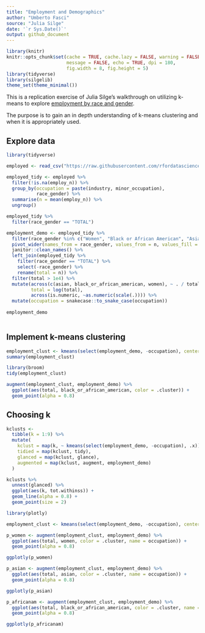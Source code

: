 ```yaml
---
title: "Employment and Demographics"
author: "Umberto Fasci"
source: "Julia Silge"
date: '`r Sys.Date()`'
output: github_document
---
```


```r
library(knitr)
knitr::opts_chunk$set(cache = TRUE, cache.lazy = FALSE, warning = FALSE,
                      message = FALSE, echo = TRUE, dpi = 180,
                      fig.width = 8, fig.height = 5)
library(tidyverse)
library(silgelib)
theme_set(theme_minimal())
```

This is a replication exercise of Julia Silge's walkthrough on utilizing k-means to explore [employment by race and gender](https://github.com/rfordatascience/tidytuesday/blob/master/data/2021/2021-02-23/readme.md).

The purpose is to gain an in depth understanding of k-means clustering and when it is appropriately used.

## Explore data

```r
library(tidyverse)

employed <- read_csv("https://raw.githubusercontent.com/rfordatascience/tidytuesday/master/data/2021/2021-02-23/employed.csv")
```

```r
employed_tidy <- employed %>%
  filter(!is.na(employ_n)) %>%
  group_by(occupation = paste(industry, minor_occupation),
           race_gender) %>%
  summarise(n = mean(employ_n)) %>%
  ungroup()
```

```r
employed_tidy %>%
  filter(race_gender == "TOTAL")

employment_demo <- employed_tidy %>%
  filter(race_gender %in% c("Women", "Black or African American", "Asian")) %>%
  pivot_wider(names_from = race_gender, values_from = n, values_fill = 0) %>%
  janitor::clean_names() %>%
  left_join(employed_tidy %>%
    filter(race_gender == "TOTAL") %>%
    select(-race_gender) %>%
    rename(total = n)) %>%
  filter(total > 1e4) %>%
  mutate(across(c(asian, black_or_african_american, women), ~ . / total),
         total = log(total),
         across(is.numeric, ~as.numeric(scale(.)))) %>%
  mutate(occupation = snakecase::to_snake_case(occupation))
  
employment_demo
  
```



## Implement k-means clustering

```r
employment_clust <- kmeans(select(employment_demo, -occupation), centers = 3)
summary(employment_clust)
```
```r
library(broom)
tidy(employment_clust)
```

```r
augment(employment_clust, employment_demo) %>%
  ggplot(aes(total, black_or_african_american, color = .cluster)) + 
  geom_point(alpha = 0.8)
```




## Choosing k


```r
kclusts <- 
  tibble(k = 1:9) %>%
  mutate(
    kclust = map(k, ~ kmeans(select(employment_demo, -occupation), .x)),
    tidied = map(kclust, tidy),
    glanced = map(kclust, glance),
    augmented = map(kclust, augment, employment_demo)
  )

kclusts %>%
  unnest(glanced) %>%
  ggplot(aes(k, tot.withinss)) +
  geom_line(alpha = 0.8) +
  geom_point(size = 2)
```
```r
library(plotly)

employment_clust <- kmeans(select(employment_demo, -occupation), centers = 5)

p_women <- augment(employment_clust, employment_demo) %>%
  ggplot(aes(total, women, color = .cluster, name = occupation)) + 
  geom_point(alpha = 0.8)

ggplotly(p_women)
```

```r
p_asian <- augment(employment_clust, employment_demo) %>%
  ggplot(aes(total, asian, color = .cluster, name = occupation)) + 
  geom_point(alpha = 0.8)

ggplotly(p_asian)
```

```r
p_africanam <- augment(employment_clust, employment_demo) %>%
  ggplot(aes(total, black_or_african_american, color = .cluster, name = occupation)) + 
  geom_point(alpha = 0.8)

ggplotly(p_africanam)
```


